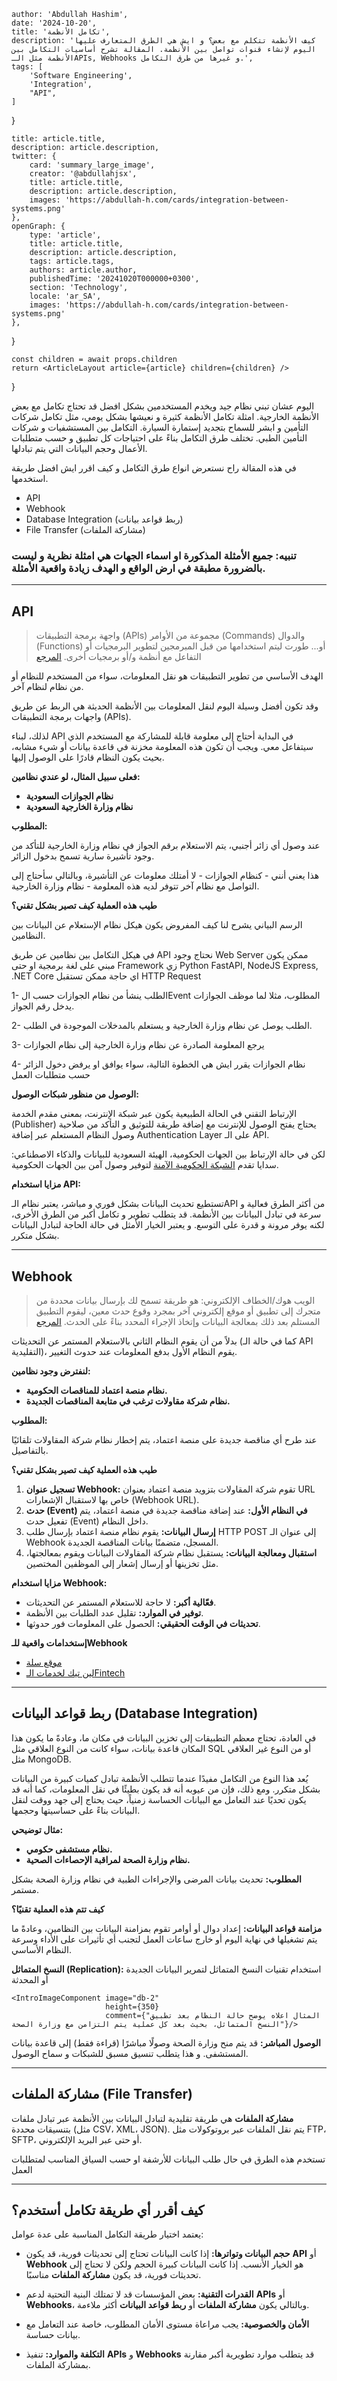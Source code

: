 
    author: 'Abdullah Hashim',
    date: '2024-10-20',
    title: 'تكامل الأنظمة',
    description: 'كيف الأنظمة تتكلم مع بعض؟ و ايش هي الطرق المتعارف عليها اليوم لإنشاء قنوات تواصل بين الأنظمة. المقالة تشرح أساسيات التكامل بين الأنظمة مثل الـAPIs, Webhooks و غيرها من طرق التكامل.',
    tags: [
        'Software Engineering',
        'Integration',
        "API",
    ]
}

    title: article.title,
    description: article.description,
    twitter: {
        card: 'summary_large_image',
        creator: '@abdullahjsx',
        title: article.title,
        description: article.description,
        images: 'https://abdullah-h.com/cards/integration-between-systems.png'
    },
    openGraph: {
        type: 'article',
        title: article.title,
        description: article.description,
        tags: article.tags,
        authors: article.author,
        publishedTime: '20241020T000000+0300',
        section: 'Technology',
        locale: 'ar_SA',
        images: 'https://abdullah-h.com/cards/integration-between-systems.png'
    },
}


    const children = await props.children
    return <ArticleLayout article={article} children={children} />
}

<div className={"flex flex-row gap-4 justify-center"}>
    <IntroImageComponent image="intro" height={300}/>
</div>

اليوم عشان تبني نظام جيد ويخدم المستخدمين بشكل افضل قد تحتاج تكامل مع بعض الأنظمة الخارجية.
امثلة تكامل الأنظمة كثيرة و نعيشها بشكل يومي، مثل تكامل شركات التأمين و ابشر للسماح بتجديد إستمارة السيارة. التكامل بين المستشفيات و شركات التأمين الطبي.
تختلف طرق التكامل بناءً على احتياجات كل تطبيق و حسب متطلبات الأعمال وحجم البيانات التي يتم تبادلها.

في هذه المقالة راح نستعرض انواع طرق التكامل و كيف اقرر ايش افضل طريقة استخدمها.

- API
- Webhook
- Database Integration (ربط قواعد بيانات)
- File Transfer (مشاركة الملفات)

### تنبيه: جميع الأمثلة المذكورة او اسماء الجهات هي امثلة نظرية و ليست بالضرورة مطبقة في ارض الواقع و الهدف زيادة واقعية الأمثلة.


---

## API
> واجهة برمجة التطبيقات (APIs)
> مجموعة من الأوامر (Commands) والدوال (Functions) أو... طورت ليتم استخدامها من قبل المبرمجين لتطوير البرمجيات أو التفاعل مع أنظمة و/أو برمجيات أخرى.
[المرجع](https://dga.gov.sa/ar/Guideline-Application-Programming-Interfaces)

الهدف الأساسي من تطوير التطبيقات هو نقل المعلومات، سواء من المستخدم للنظام أو من نظام لنظام آخر.

وقد تكون أفضل وسيلة اليوم لنقل المعلومات بين الأنظمة الحديثة هي الربط عن طريق واجهات برمجة التطبيقات (APIs).

لذلك، لبناء API في البداية أحتاج إلى معلومة قابلة للمشاركة مع المستخدم الذي سيتفاعل معي. ويجب أن تكون هذه المعلومة مخزنة في قاعدة بيانات أو شيء مشابه، بحيث يكون النظام قادرًا على الوصول إليها.

**فعلى سبيل المثال، لو عندي نظامين:**
- **نظام الجوازات السعودية**
- **نظام وزارة الخارجية السعودية**

**المطلوب:**

عند وصول أي زائر أجنبي، يتم الاستعلام برقم الجواز في نظام وزارة الخارجية للتأكد من وجود تأشيرة سارية تسمح بدخول الزائر.

هذا يعني أنني - كنظام الجوازات - لا أمتلك معلومات عن التأشيرة، وبالتالي سأحتاج إلى التواصل مع نظام آخر تتوفر لديه هذه المعلومة - نظام وزارة الخارجية.

**طيب هذه العملية كيف تصير بشكل تقني؟**

<div className={"flex flex-row gap-4 justify-center"}>
    <IntroImageComponent image="api"/>
</div>

الرسم البياني يشرح لنا كيف المفروض يكون هيكل نظام الإستعلام عن البيانات بين النظامين.

في هيكل التكامل بين نظامين عن طريق API نحتاج وجود Web Server
ممكن يكون مبني على لغة برمجية او حتى Framework زي Python FastAPI, NodeJS Express, .NET Core اي حاجة ممكن تستقبل HTTP Request

1- الطلب ينشأ من نظام الجوازات حسب الEvent المطلوب، مثلا لما موظف الجوازات يدخل رقم الجواز.

2- الطلب يوصل عن نظام وزارة الخارجية و يستعلم بالمدخلات الموجودة في الطلب.

3- يرجع المعلومة الصادرة عن نظام وزارة الخارجية إلى نظام الجوازات

4- نظام الجوازات يقرر ايش هي الخطوة التالية، سواء يوافق او يرفض دخول الزائر حسب متطلبات العمل


**الوصول من منظور شبكات الوصول:**

الإرتباط التقني في الحالة الطبيعية يكون عبر شبكة الإنترنت، بمعنى مقدم الخدمة (Publisher) يحتاج يفتح الوصول للإنترنت مع إضافة طريقة للتوثيق و التأكد من صلاحية وصول النظام المستعلم عبر إضافة Authentication Layer على الـ API.

لكن في حالة الإرتباط بين الجهات الحكومية، الهيئة السعودية للبيانات والذكاء الاصطناعي: سدايا
تقدم [الشبكة الحكومية الآمنة](https://sdaia.gov.sa/ar/Services/Pages/GSN-GSB.aspx) لتوفير وصول آمن بين الجهات الحكومية.


**مزايا استخدام API:**

تستطيع تحديث البيانات بشكل فوري و مباشر، يعتبر نظام الـAPI من أكثر الطرق فعالية و سرعة في تبادل البيانات بين الأنظمة.
قد يتطلب تطوير و تكامل أكبر من الطرق الأخرى، لكنه يوفر مرونة و قدرة على التوسع. و يعتبر الخيار الأمثل في حالة الحاجة لتبادل البيانات بشكل متكرر.


---
## Webhook
> الويب هوك/الخطاف الإلكتروني: هو طريقة تسمح لك بإرسال بيانات محددة من متجرك إلى تطبيق أو موقع إلكتروني آخر بمجرد وقوع حدث معين، ليقوم التطبيق المستلم بعد ذلك بمعالجة البيانات وإتخاذ الإجراء المحدد بناءً على الحدث.
[المرجع](https://help.salla.sa/article/157307738)


بدلاً من أن يقوم النظام الثاني بالاستعلام المستمر عن التحديثات (كما في حالة الـ API التقليدية)، يقوم النظام الأول بدفع المعلومات عند حدوث التغيير.

**لنفترض وجود نظامين:**
- **نظام منصة اعتماد للمناقصات الحكومية.**
- **نظام شركة مقاولات ترغب في متابعة المناقصات الجديدة.**

**المطلوب:**

عند طرح أي مناقصة جديدة على منصة اعتماد، يتم إخطار نظام شركة المقاولات تلقائيًا بالتفاصيل.

**طيب هذه العملية كيف تصير بشكل تقني؟**

<div className={"flex flex-row gap-4 justify-center"}>
    <IntroImageComponent image="webhook"/>
</div>

1. **تسجيل عنوان Webhook:**
تقوم شركة المقاولات بتزويد منصة اعتماد بعنوان URL خاص بها لاستقبال الإشعارات (Webhook URL).
2. **حدث (Event) في النظام الأول:**
عند إضافة مناقصة جديدة في منصة اعتماد، يتم تفعيل حدث (Event) داخل النظام.
3. **إرسال البيانات:**
يقوم نظام منصة اعتماد بإرسال طلب HTTP POST إلى عنوان الـ Webhook المسجل، متضمنًا بيانات المناقصة الجديدة.
4. **استقبال ومعالجة البيانات:**
يستقبل نظام شركة المقاولات البيانات ويقوم بمعالجتها، مثل تخزينها أو إرسال إشعار إلى الموظفين المختصين.

**مزايا استخدام Webhook:**

- **فعّالية أكبر:** لا حاجة للاستعلام المستمر عن التحديثات.
- **توفير في الموارد:** تقليل عدد الطلبات بين الأنظمة.
- **تحديثات في الوقت الحقيقي:** الحصول على المعلومات فور حدوثها.


**إستخدامات واقعية للـWebhook**
- [موقع سلة](https://help.salla.sa/article/157307738)
- [لين تيك لخدمات الـFintech](https://docs.leantech.me/docs/webhooks)

---

## ربط قواعد البيانات (Database Integration)
في العادة، تحتاج معظم التطبيقات إلى تخزين البيانات في مكان ما، وعادةً ما يكون هذا المكان قاعدة بيانات، سواء كانت من النوع العلاقي مثل SQL أو من النوع غير العلاقي مثل MongoDB.

يُعد هذا النوع من التكامل مفيدًا عندما تتطلب الأنظمة تبادل كميات كبيرة من البيانات بشكل متكرر. ومع ذلك، فإن من عيوبه أنه قد يكون بطيئًا في نقل المعلومات، كما أنه قد يكون تحديًا عند التعامل مع البيانات الحساسة زمنياً، حيث يحتاج إلى جهد ووقت لنقل البيانات بناءً على حساسيتها وحجمها.

**مثال توضيحي:**
- **نظام مستشفى حكومي.**
- **نظام وزارة الصحة لمراقبة الإحصاءات الصحية.**

**المطلوب:**
تحديث بيانات المرضى والإجراءات الطبية في نظام وزارة الصحة بشكل مستمر.

**كيف تتم هذه العملية تقنيًا؟**

**مزامنة قواعد البيانات:**
إعداد دوال أو أوامر تقوم بمزامنة البيانات بين النظامين، وعادةً ما يتم تشغيلها في نهاية اليوم أو خارج ساعات العمل لتجنب أي تأثيرات على الأداء وسرعة النظام الأساسي.

**النسخ المتماثل (Replication):**
استخدام تقنيات النسخ المتماثل لتمرير البيانات الجديدة أو المحدثة
<div className={"flex flex-row gap-4 justify-center"}>
    <IntroImageComponent image="db-1"
                         height={350}
                         comment={"المثال اعلاه يوضح الحالة الطبيعية للتطبيق، بحيث يتم تخزين البيانات في قاعدة بيانات المستشفى فقط"}/>

    <IntroImageComponent image="db-2"
                         height={350}
                         comment={"المثال اعلاه يوضح حالة النظام بعد تطبيق النسخ المتماثل، بحيث بعد كل عملية يتم التزامن مع وزارة الصحة"}/>
</div>


**الوصول المباشر:**
قد يتم منح وزارة الصحة وصولًا مباشرًا (قراءة فقط) إلى قاعدة بيانات المستشفى. و هذا يتطلب تنسيق مسبق للشبكات و سماح الوصول.


---

## مشاركة الملفات (File Transfer)
**مشاركة الملفات** هي طريقة تقليدية لتبادل البيانات بين الأنظمة عبر تبادل ملفات بتنسيقات محددة (مثل CSV، XML، JSON). يتم نقل الملفات عبر بروتوكولات مثل FTP، SFTP، أو حتى عبر البريد الإلكتروني.

تستخدم هذه الطرق في حال طلب البيانات للأرشفة او حسب السياق المناسب لمتطلبات العمل


---

## كيف أقرر أي طريقة تكامل أستخدم؟

يعتمد اختيار طريقة التكامل المناسبة على عدة عوامل:

- **حجم البيانات وتواترها:**
إذا كانت البيانات تحتاج إلى تحديثات فورية، قد يكون **API** أو **Webhook** هو الخيار الأنسب.
إذا كانت البيانات كبيرة الحجم ولكن لا تحتاج إلى تحديثات فورية، قد يكون **مشاركة الملفات** مناسبًا.

- **القدرات التقنية:**
بعض المؤسسات قد لا تمتلك البنية التحتية لدعم **APIs** أو **Webhooks**، وبالتالي يكون **مشاركة الملفات** أو **ربط قواعد البيانات** أكثر ملاءمة.

- **الأمان والخصوصية:**
يجب مراعاة مستوى الأمان المطلوب، خاصة عند التعامل مع بيانات حساسة.

- **التكلفة والموارد:**
تنفيذ **APIs** و **Webhooks** قد يتطلب موارد تطويرية أكبر مقارنة بمشاركة الملفات.
